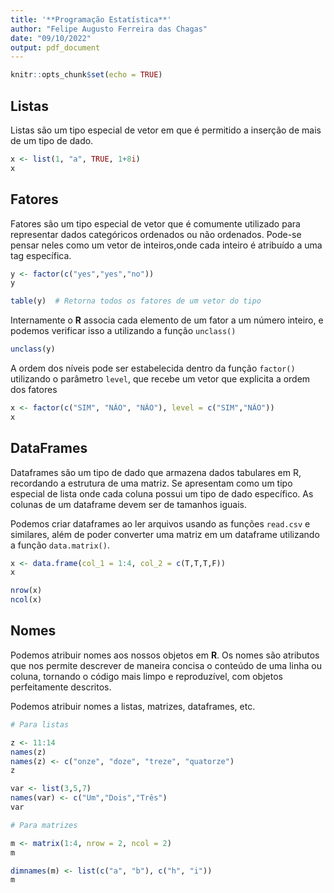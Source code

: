 ---
title: '**Programação Estatística**'
author: "Felipe Augusto Ferreira das Chagas"
date: "09/10/2022"
output: pdf_document
---

```{r setup, include=FALSE}
knitr::opts_chunk$set(echo = TRUE)
```

## **Listas**

Listas são um tipo especial de vetor em que é permitido a inserção de mais de um tipo de dado.

```{r}
x <- list(1, "a", TRUE, 1+8i)
x
```

## **Fatores**

Fatores são um tipo especial de vetor que é comumente utilizado para representar dados categóricos ordenados ou não ordenados. Pode-se pensar neles como um vetor de inteiros,onde cada inteiro é atribuído a uma tag específica.

```{r}
y <- factor(c("yes","yes","no"))
y

table(y)  # Retorna todos os fatores de um vetor do tipo                 # factor, assim como a suas respectivas frequências
```

Internamente o **R** associa cada elemento de um fator a um número inteiro, e podemos verificar isso a utilizando a função `unclass()` 

```{r}
unclass(y)
```

A ordem dos níveis pode ser estabelecida dentro da função `factor()` utilizando o parâmetro `level`, que recebe um vetor que explicita a ordem dos fatores

```{r}
x <- factor(c("SIM", "NÃO", "NÃO"), level = c("SIM","NÃO"))
x

```

## **DataFrames**

Dataframes são um tipo de dado que armazena dados tabulares em R, recordando a estrutura de uma matriz. Se apresentam como um tipo especial de lista onde cada coluna possui um tipo de dado específico. As colunas de um dataframe devem ser de tamanhos iguais.

Podemos criar dataframes ao ler arquivos usando as funções `read.csv` e similares, além de poder converter uma matriz em um dataframe utilizando a função `data.matrix()`.

```{r}
x <- data.frame(col_1 = 1:4, col_2 = c(T,T,T,F))
x

nrow(x)
ncol(x)
```

## **Nomes**

Podemos atribuir nomes aos nossos objetos em **R**. Os nomes são atributos que nos permite descrever de maneira concisa o conteúdo de uma linha ou coluna, tornando o código mais limpo e reproduzível, com objetos perfeitamente descritos.

Podemos atribuir nomes a listas, matrizes, dataframes, etc.

```{r}
# Para listas 

z <- 11:14
names(z)
names(z) <- c("onze", "doze", "treze", "quatorze")
z

var <- list(3,5,7)
names(var) <- c("Um","Dois","Três")
var

# Para matrizes

m <- matrix(1:4, nrow = 2, ncol = 2)
m

dimnames(m) <- list(c("a", "b"), c("h", "i"))
m
```










